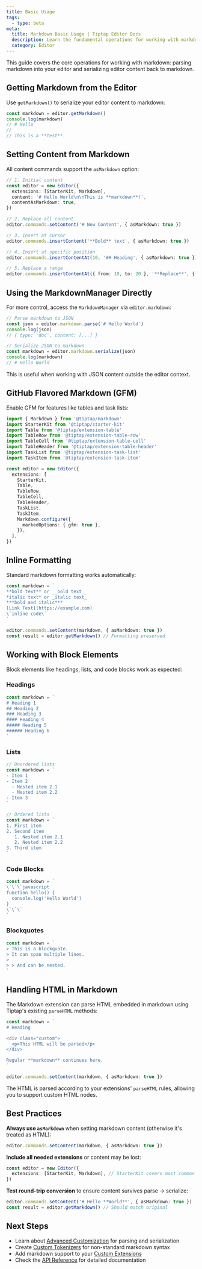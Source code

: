 ```yaml
---
title: Basic Usage
tags:
  - type: beta
meta:
  title: Markdown Basic Usage | Tiptap Editor Docs
  description: Learn the fundamental operations for working with markdown in Tiptap. This guide covers parsing, serialization, and common tasks.
  category: Editor
---
```


This guide covers the core operations for working with markdown: parsing markdown into your editor and serializing editor content back to markdown.

## Getting Markdown from the Editor

Use `getMarkdown()` to serialize your editor content to markdown:

```typescript
const markdown = editor.getMarkdown()
console.log(markdown)
// # Hello
//
// This is a **test**.
```

## Setting Content from Markdown

All content commands support the `asMarkdown` option:

```typescript
// 1. Initial content
const editor = new Editor({
  extensions: [StarterKit, Markdown],
  content: '# Hello World\n\nThis is **markdown**!',
  contentAsMarkdown: true,
})

// 2. Replace all content
editor.commands.setContent('# New Content', { asMarkdown: true })

// 3. Insert at cursor
editor.commands.insertContent('**Bold** text', { asMarkdown: true })

// 4. Insert at specific position
editor.commands.insertContentAt(10, '## Heading', { asMarkdown: true })

// 5. Replace a range
editor.commands.insertContentAt({ from: 10, to: 20 }, '**Replace**', { asMarkdown: true })
```

## Using the MarkdownManager Directly

For more control, access the `MarkdownManager` via `editor.markdown`:

```typescript
// Parse markdown to JSON
const json = editor.markdown.parse('# Hello World')
console.log(json)
// { type: 'doc', content: [...] }

// Serialize JSON to markdown
const markdown = editor.markdown.serialize(json)
console.log(markdown)
// # Hello World
```

This is useful when working with JSON content outside the editor context.

## GitHub Flavored Markdown (GFM)

Enable GFM for features like tables and task lists:

```typescript
import { Markdown } from '@tiptap/markdown'
import StarterKit from '@tiptap/starter-kit'
import Table from '@tiptap/extension-table'
import TableRow from '@tiptap/extension-table-row'
import TableCell from '@tiptap/extension-table-cell'
import TableHeader from '@tiptap/extension-table-header'
import TaskList from '@tiptap/extension-task-list'
import TaskItem from '@tiptap/extension-task-item'

const editor = new Editor({
  extensions: [
    StarterKit,
    Table,
    TableRow,
    TableCell,
    TableHeader,
    TaskList,
    TaskItem,
    Markdown.configure({
      markedOptions: { gfm: true },
    }),
  ],
})
```

## Inline Formatting

Standard markdown formatting works automatically:

```typescript
const markdown = `
**bold text** or __bold text__
*italic text* or _italic text_
***bold and italic***
[Link Text](https://example.com)
\`inline code\`
`

editor.commands.setContent(markdown, { asMarkdown: true })
const result = editor.getMarkdown() // Formatting preserved
```

## Working with Block Elements

Block elements like headings, lists, and code blocks work as expected:

### Headings

```typescript
const markdown = `
# Heading 1
## Heading 2
### Heading 3
#### Heading 4
##### Heading 5
###### Heading 6
`
```

### Lists

```typescript
// Unordered lists
const markdown = `
- Item 1
- Item 2
  - Nested item 2.1
  - Nested item 2.2
- Item 3
`

// Ordered lists
const markdown = `
1. First item
2. Second item
   1. Nested item 2.1
   2. Nested item 2.2
3. Third item
`
```

### Code Blocks

```typescript
const markdown = `
\`\`\`javascript
function hello() {
  console.log('Hello World')
}
\`\`\`
`
```

### Blockquotes

```typescript
const markdown = `
> This is a blockquote.
> It can span multiple lines.
>
> > And can be nested.
`
```

## Handling HTML in Markdown

The Markdown extension can parse HTML embedded in markdown using Tiptap's existing `parseHTML` methods:

```typescript
const markdown = `
# Heading

<div class="custom">
  <p>This HTML will be parsed</p>
</div>

Regular **markdown** continues here.
`

editor.commands.setContent(markdown, { asMarkdown: true })
```

The HTML is parsed according to your extensions' `parseHTML` rules, allowing you to support custom HTML nodes.

## Best Practices

**Always use `asMarkdown`** when setting markdown content (otherwise it's treated as HTML):

```typescript
editor.commands.setContent(markdown, { asMarkdown: true })
```

**Include all needed extensions** or content may be lost:

```typescript
const editor = new Editor({
  extensions: [StarterKit, Markdown], // StarterKit covers most common nodes
})
```

**Test round-trip conversion** to ensure content survives parse → serialize:

```typescript
editor.commands.setContent('# Hello **World**', { asMarkdown: true })
const result = editor.getMarkdown() // Should match original
```

## Next Steps

- Learn about [Advanced Customization](./advanced) for parsing and serialization
- Create [Custom Tokenizers](./custom-tokenizers) for non-standard markdown syntax
- Add markdown support to your [Custom Extensions](./extension-integration)
- Check the [API Reference](./api) for detailed documentation
